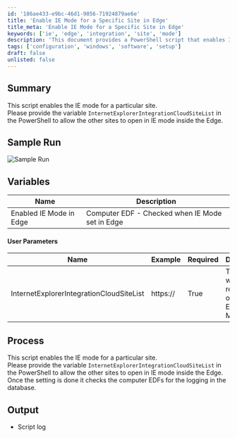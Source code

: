 ```yaml
---
id: '186ae433-e9bc-46d1-9056-71924879ae6e'
title: 'Enable IE Mode for a Specific Site in Edge'
title_meta: 'Enable IE Mode for a Specific Site in Edge'
keywords: ['ie', 'edge', 'integration', 'site', 'mode']
description: 'This document provides a PowerShell script that enables Internet Explorer mode for a specific site within the Microsoft Edge browser. It outlines the necessary variables, user parameters, and the process for implementation, ensuring that users can easily configure their settings for seamless browsing.'
tags: ['configuration', 'windows', 'software', 'setup']
draft: false
unlisted: false
---
```

## Summary

This script enables the IE mode for a particular site.  
Please provide the variable `InternetExplorerIntegrationCloudSiteList` in the PowerShell to allow the other sites to open in IE mode inside the Edge.

## Sample Run

![Sample Run](../../../static/img/Enable-IE-Mode-in-Microsoft-Edge/image_1.png)

## Variables

| Name                          | Description                                               |
|-------------------------------|-----------------------------------------------------------|
| Enabled IE Mode in Edge      | Computer EDF - Checked when IE Mode set in Edge          |

#### User Parameters

| Name                          | Example    | Required | Description                                           |
|-------------------------------|------------|----------|-------------------------------------------------------|
| InternetExplorerIntegrationCloudSiteList | https://   | True     | The site link which requires to open in Edge in IE Mode |

## Process

This script enables the IE mode for a particular site.  
Please provide the variable `InternetExplorerIntegrationCloudSiteList` in the PowerShell to allow the other sites to open in IE mode inside the Edge.  
Once the setting is done it checks the computer EDFs for the logging in the database.

## Output

- Script log












